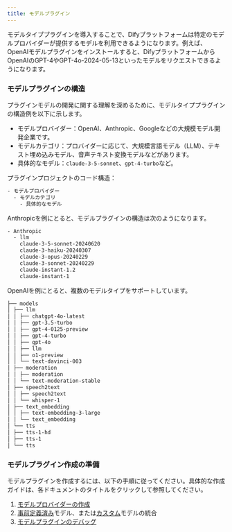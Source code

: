 ```yaml
---
title: モデルプラグイン
---
```



モデルタイププラグインを導入することで、Difyプラットフォームは特定のモデルプロバイダーが提供するモデルを利用できるようになります。例えば、OpenAIモデルプラグインをインストールすると、DifyプラットフォームからOpenAIのGPT-4やGPT-4o-2024-05-13といったモデルをリクエストできるようになります。

### **モデルプラグインの構造**

プラグインモデルの開発に関する理解を深めるために、モデルタイププラグインの構造例を以下に示します。

*   モデルプロバイダー：OpenAI、Anthropic、Googleなどの大規模モデル開発企業です。
*   モデルカテゴリ：プロバイダーに応じて、大規模言語モデル（LLM）、テキスト埋め込みモデル、音声テキスト変換モデルなどがあります。
*   具体的なモデル：`claude-3-5-sonnet`、`gpt-4-turbo`など。

プラグインプロジェクトのコード構造：

```bash
- モデルプロバイダー
  - モデルカテゴリ
    - 具体的なモデル
```

Anthropicを例にとると、モデルプラグインの構造は次のようになります。

```bash
- Anthropic
  - llm
    claude-3-5-sonnet-20240620
    claude-3-haiku-20240307
    claude-3-opus-20240229
    claude-3-sonnet-20240229
    claude-instant-1.2
    claude-instant-1
```

OpenAIを例にとると、複数のモデルタイプをサポートしています。

```bash
├── models
│ ├── llm
│ │ ├── chatgpt-4o-latest
│ │ ├── gpt-3.5-turbo
│ │ ├── gpt-4-0125-preview
│ │ ├── gpt-4-turbo
│ │ ├── gpt-4o
│ │ ├── llm
│ │ ├── o1-preview
│ │ └── text-davinci-003
│ ├── moderation
│ │ ├── moderation
│ │ └── text-moderation-stable
│ ├── speech2text
│ │ ├── speech2text
│ │ └── whisper-1
│ ├── text_embedding
│ │ ├── text-embedding-3-large
│ │ └── text_embedding
│ └── tts
│ ├── tts-1-hd
│ ├── tts-1
│ └── tts
```

### **モデルプラグイン作成の準備**

モデルプラグインを作成するには、以下の手順に従ってください。具体的な作成ガイドは、各ドキュメントのタイトルをクリックして参照してください。

1.  [モデルプロバイダーの作成](create-model-providers.md)
2.  [事前定義済み](../../../guides/model-configuration/predefined-model.md)モデル、または[カスタム](../../../guides/model-configuration/customizable-model.md)モデルの統合
3.  [モデルプラグインのデバッグ](../../debug-plugin.md)